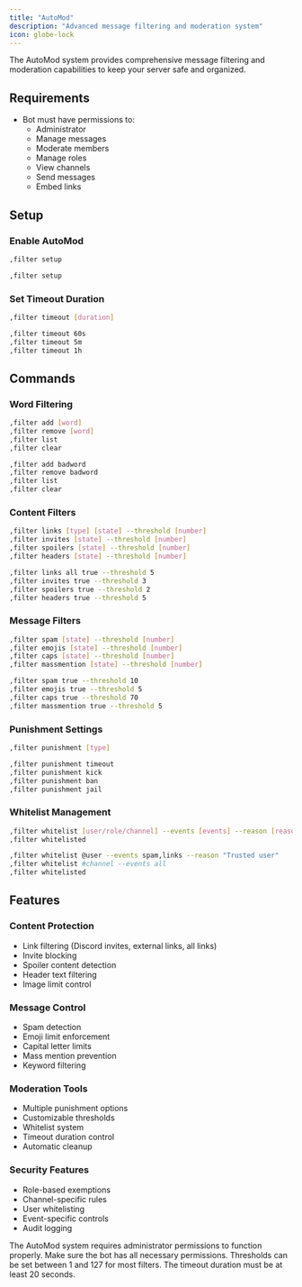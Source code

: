 ```yaml
---
title: "AutoMod"
description: "Advanced message filtering and moderation system"
icon: globe-lock
---
```


The AutoMod system provides comprehensive message filtering and moderation capabilities to keep your server safe and organized.

## Requirements

- Bot must have permissions to:
  - Administrator
  - Manage messages
  - Moderate members
  - Manage roles
  - View channels
  - Send messages
  - Embed links

## Setup

### Enable AutoMod

<CodeGroup>

```bash Syntax
,filter setup
```

```bash Example
,filter setup
```

</CodeGroup>

### Set Timeout Duration

<CodeGroup>

```bash Syntax
,filter timeout [duration]
```

```bash Example
,filter timeout 60s
,filter timeout 5m
,filter timeout 1h
```

</CodeGroup>

## Commands

### Word Filtering

<CodeGroup>

```bash Syntax
,filter add [word]
,filter remove [word]
,filter list
,filter clear
```

```bash Example
,filter add badword
,filter remove badword
,filter list
,filter clear
```

</CodeGroup>

### Content Filters

<CodeGroup>

```bash Syntax
,filter links [type] [state] --threshold [number]
,filter invites [state] --threshold [number]
,filter spoilers [state] --threshold [number]
,filter headers [state] --threshold [number]
```

```bash Example
,filter links all true --threshold 5
,filter invites true --threshold 3
,filter spoilers true --threshold 2
,filter headers true --threshold 5
```

</CodeGroup>

### Message Filters

<CodeGroup>

```bash Syntax
,filter spam [state] --threshold [number]
,filter emojis [state] --threshold [number]
,filter caps [state] --threshold [number]
,filter massmention [state] --threshold [number]
```

```bash Example
,filter spam true --threshold 10
,filter emojis true --threshold 5
,filter caps true --threshold 70
,filter massmention true --threshold 5
```

</CodeGroup>

### Punishment Settings

<CodeGroup>

```bash Syntax
,filter punishment [type]
```

```bash Example
,filter punishment timeout
,filter punishment kick
,filter punishment ban
,filter punishment jail
```

</CodeGroup>

### Whitelist Management

<CodeGroup>

```bash Syntax
,filter whitelist [user/role/channel] --events [events] --reason [reason]
,filter whitelisted
```

```bash Example
,filter whitelist @user --events spam,links --reason "Trusted user"
,filter whitelist #channel --events all
,filter whitelisted
```

</CodeGroup>

## Features

### Content Protection
- Link filtering (Discord invites, external links, all links)
- Invite blocking
- Spoiler content detection
- Header text filtering
- Image limit control

### Message Control
- Spam detection
- Emoji limit enforcement
- Capital letter limits
- Mass mention prevention
- Keyword filtering

### Moderation Tools
- Multiple punishment options
- Customizable thresholds
- Whitelist system
- Timeout duration control
- Automatic cleanup

### Security Features
- Role-based exemptions
- Channel-specific rules
- User whitelisting
- Event-specific controls
- Audit logging

<Warning>
The AutoMod system requires administrator permissions to function properly. Make sure the bot has all necessary permissions.
</Warning>

<Note>
Thresholds can be set between 1 and 127 for most filters. The timeout duration must be at least 20 seconds.
</Note> 